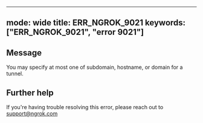 
---
mode: wide
title: ERR_NGROK_9021
keywords: ["ERR_NGROK_9021", "error 9021"]
---

## Message
You may specify at most one of subdomain, hostname, or domain for a tunnel.




## Further help
If you're having trouble resolving this error, please reach out to [support@ngrok.com](mailto:support@ngrok.com?subject=Help%20with%20ERR_NGROK_9021)

